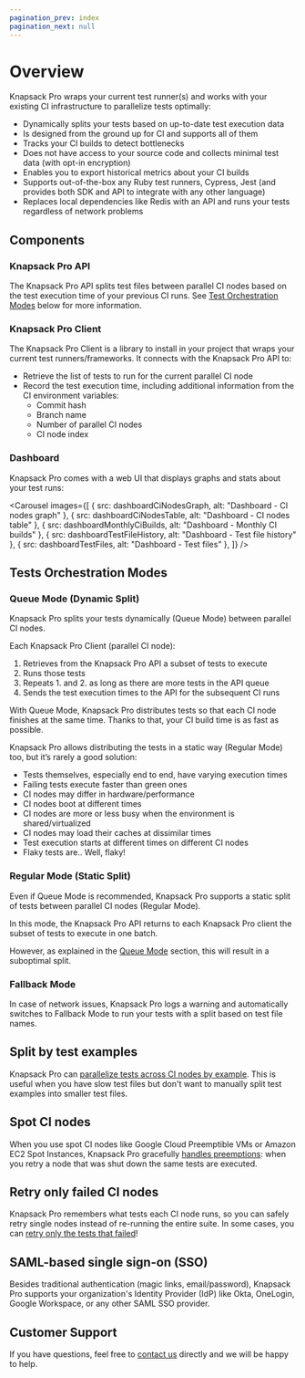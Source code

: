 ```yaml
---
pagination_prev: index
pagination_next: null
---
```



# Overview

Knapsack Pro wraps your current test runner(s) and works with your existing CI infrastructure to parallelize tests optimally:

- Dynamically splits your tests based on up-to-date test execution data
- Is designed from the ground up for CI and supports all of them
- Tracks your CI builds to detect bottlenecks
- Does not have access to your source code and collects minimal test data (with opt-in encryption)
- Enables you to export historical metrics about your CI builds
- Supports out-of-the-box any Ruby test runners, Cypress, Jest (and provides both SDK and API to integrate with any other language)
- Replaces local dependencies like Redis with an API and runs your tests regardless of network problems

<Architecture className="w-full h-auto center" />

## Components

### Knapsack Pro API

The Knapsack Pro API splits test files between parallel CI nodes based on the test execution time of your previous CI runs. See [Test Orchestration Modes](#tests-orchestration-modes) below for more information.

### Knapsack Pro Client

The Knapsack Pro Client is a library to install in your project that wraps your current test runners/frameworks. It connects with the Knapsack Pro API to:

- Retrieve the list of tests to run for the current parallel CI node
- Record the test execution time, including additional information from the CI environment variables:
  - Commit hash
  - Branch name
  - Number of parallel CI nodes
  - CI node index

### Dashboard

Knapsack Pro comes with a web UI that displays graphs and stats about your test runs:

<Carousel images={[
{ src: dashboardCiNodesGraph, alt: "Dashboard - CI nodes graph" },
{ src: dashboardCiNodesTable, alt: "Dashboard - CI nodes table" },
{ src: dashboardMonthlyCiBuilds, alt: "Dashboard - Monthly CI builds" },
{ src: dashboardTestFileHistory, alt: "Dashboard - Test file history" },
{ src: dashboardTestFiles, alt: "Dashboard - Test files" },
]} />

## Tests Orchestration Modes

### Queue Mode (Dynamic Split)

Knapsack Pro splits your tests dynamically (Queue Mode) between parallel CI nodes.

Each Knapsack Pro Client (parallel CI node):

1. Retrieves from the Knapsack Pro API a subset of tests to execute
2. Runs those tests
3. Repeats 1. and 2. as long as there are more tests in the API queue
4. Sends the test execution times to the API for the subsequent CI runs

With Queue Mode, Knapsack Pro distributes tests so that each CI node finishes at the same time. Thanks to that, your CI build time is as fast as possible.

Knapsack Pro allows distributing the tests in a static way (Regular Mode) too, but it’s rarely a good solution:

- Tests themselves, especially end to end, have varying execution times
- Failing tests execute faster than green ones
- CI nodes may differ in hardware/performance
- CI nodes boot at different times
- CI nodes are more or less busy when the environment is shared/virtualized
- CI nodes may load their caches at dissimilar times
- Test execution starts at different times on different CI nodes
- Flaky tests are.. Well, flaky!

### Regular Mode (Static Split)

Even if Queue Mode is recommended, Knapsack Pro supports a static split of tests between parallel CI nodes (Regular Mode).

In this mode, the Knapsack Pro API returns to each Knapsack Pro client the subset of tests to execute in one batch.

However, as explained in the [Queue Mode](#queue-mode-dynamic-split) section, this will result in a suboptimal split.

### Fallback Mode

In case of network issues, Knapsack Pro logs a warning and automatically switches to Fallback Mode to run your tests with a split based on test file names.

## Split by test examples

Knapsack Pro can [parallelize tests across CI nodes by example](/ruby/split-by-test-examples/). This is useful when you have slow test files but don't want to manually split test examples into smaller test files.

## Spot CI nodes

When you use spot CI nodes like Google Cloud Preemptible VMs or Amazon EC2 Spot Instances, Knapsack Pro gracefully [handles preemptions](/ruby/queue-mode/#dynamic-split-vs-fixed-split): when you retry a node that was shut down the same tests are executed.

## Retry only failed CI nodes

Knapsack Pro remembers what tests each CI node runs, so you can safely retry single nodes instead of re-running the entire suite. In some cases, you can [retry only the tests that failed](/ruby/circleci/#rerun-only-failed-tests)!

## SAML-based single sign-on (SSO)

Besides traditional authentication (magic links, email/password), Knapsack Pro supports your organization's Identity Provider (IdP) like Okta, OneLogin, Google Workspace, or any other SAML SSO provider.

## Customer Support

If you have questions, feel free to [contact us](https://knapsackpro.com/contact) directly and we will be happy to help.
